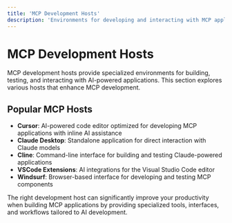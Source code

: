 ```yaml
---
title: 'MCP Development Hosts'
description: 'Environments for developing and interacting with MCP applications'
---
```


# <Icon icon="laptop-code" iconType="solid" color="#3B82F6" /> MCP Development Hosts

MCP development hosts provide specialized environments for building, testing, and interacting with AI-powered applications. This section explores various hosts that enhance MCP development.

## <Icon icon="star" iconType="solid" /> Popular MCP Hosts

- <Icon icon="keyboard" iconType="solid" /> **Cursor**: AI-powered code editor optimized for developing MCP applications with inline AI assistance
- <Icon icon="desktop" iconType="solid" /> **Claude Desktop**: Standalone application for direct interaction with Claude models
- <Icon icon="terminal" iconType="solid" /> **Cline**: Command-line interface for building and testing Claude-powered applications
- <Icon icon="puzzle-piece" iconType="solid" /> **VSCode Extensions**: AI integrations for the Visual Studio Code editor
- <Icon icon="wind" iconType="solid" /> **Windsurf**: Browser-based interface for developing and testing MCP components

The right development host can significantly improve your productivity when building MCP applications by providing specialized tools, interfaces, and workflows tailored to AI development. 